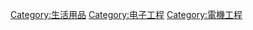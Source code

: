 {{Catnav|頁面分類|人类社会|生活|生活用品}}

{{電子學}}
{{catmore}}
[[Category:生活用品|Category:生活用品]]
[[Category:电子工程|Category:电子工程]]
[[Category:電機工程|Category:電機工程]]